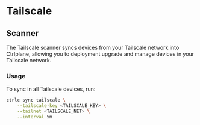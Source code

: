 # Tailscale

## Scanner

The Tailscale scanner syncs devices from your Tailscale network into Ctrlplane,
allowing you to deployment upgrade and manage devices in your Tailscale network.

### Usage

To sync in all Tailscale devices, run:

```bash
ctrlc sync tailscale \
    --tailscale-key <TAILSCALE_KEY> \
    --tailnet <TAILSCALE_NET> \
    --interval 5m
```
